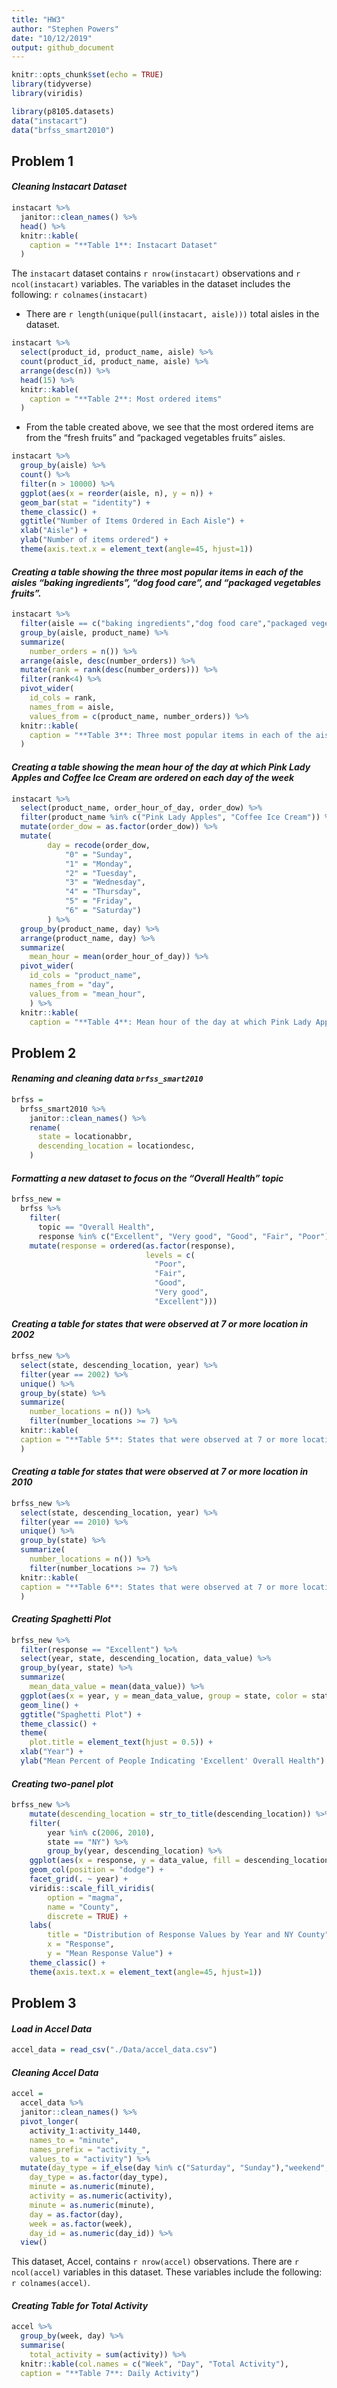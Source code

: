 ```yaml
---
title: "HW3"
author: "Stephen Powers"
date: "10/12/2019"
output: github_document
---
```


```r
knitr::opts_chunk$set(echo = TRUE)
library(tidyverse)
library(viridis)
```


```r
library(p8105.datasets)
data("instacart")
data("brfss_smart2010")
```

## Problem 1

#### *Cleaning Instacart Dataset*

```r
instacart %>% 
  janitor::clean_names() %>% 
  head() %>% 
  knitr::kable(
    caption = "**Table 1**: Instacart Dataset"
  )
```

The `instacart` dataset contains `r nrow(instacart)` observations and `r ncol(instacart)` variables. The variables in the dataset includes the following: `r colnames(instacart)`

* There are `r length(unique(pull(instacart, aisle)))` total aisles in the dataset. 

```r
instacart %>% 
  select(product_id, product_name, aisle) %>% 
  count(product_id, product_name, aisle) %>% 
  arrange(desc(n)) %>% 
  head(15) %>% 
  knitr::kable(
    caption = "**Table 2**: Most ordered items"
  )
```

* From the table created above, we see that the most ordered items are from the "fresh fruits" and "packaged vegetables fruits" aisles. 


```r
instacart %>% 
  group_by(aisle) %>% 
  count() %>% 
  filter(n > 10000) %>% 
  ggplot(aes(x = reorder(aisle, n), y = n)) +
  geom_bar(stat = "identity") +
  theme_classic() +
  ggtitle("Number of Items Ordered in Each Aisle") +
  xlab("Aisle") +
  ylab("Number of items ordered") +
  theme(axis.text.x = element_text(angle=45, hjust=1))
```

#### *Creating a table showing the three most popular items in each of the aisles “baking ingredients”, “dog food care”, and “packaged vegetables fruits”.*

```r
instacart %>% 
  filter(aisle == c("baking ingredients","dog food care","packaged vegetables fruits")) %>%
  group_by(aisle, product_name) %>% 
  summarize(
    number_orders = n()) %>% 
  arrange(aisle, desc(number_orders)) %>% 
  mutate(rank = rank(desc(number_orders))) %>% 
  filter(rank<4) %>% 
  pivot_wider(
    id_cols = rank,
    names_from = aisle,
    values_from = c(product_name, number_orders)) %>% 
  knitr::kable(
    caption = "**Table 3**: Three most popular items in each of the aisles baking ingredients, dog food care, and packaged vegetables fruits"
  )
```

#### *Creating a table showing the mean hour of the day at which Pink Lady Apples and Coffee Ice Cream are ordered on each day of the week*

```r
instacart %>% 
  select(product_name, order_hour_of_day, order_dow) %>% 
  filter(product_name %in% c("Pink Lady Apples", "Coffee Ice Cream")) %>% 
  mutate(order_dow = as.factor(order_dow)) %>% 
  mutate(
        day = recode(order_dow,
            "0" = "Sunday",
            "1" = "Monday",
            "2" = "Tuesday",
            "3" = "Wednesday",
            "4" = "Thursday",
            "5" = "Friday",
            "6" = "Saturday")
        ) %>% 
  group_by(product_name, day) %>% 
  arrange(product_name, day) %>% 
  summarize(
    mean_hour = mean(order_hour_of_day)) %>% 
  pivot_wider(
    id_cols = "product_name",
    names_from = "day",
    values_from = "mean_hour",
    ) %>% 
  knitr::kable(
    caption = "**Table 4**: Mean hour of the day at which Pink Lady Apples and Coffee Ice Cream are ordered")
```


## Problem 2

#### *Renaming and cleaning data `brfss_smart2010`*

```r
brfss =
  brfss_smart2010 %>% 
    janitor::clean_names() %>% 
    rename(
      state = locationabbr,
      descending_location = locationdesc,
    )
```

#### *Formatting a new dataset to focus on the “Overall Health” topic*

```r
brfss_new = 
  brfss %>% 
    filter(
      topic == "Overall Health",
      response %in% c("Excellent", "Very good", "Good", "Fair", "Poor")) %>%
    mutate(response = ordered(as.factor(response),
                              levels = c(
                                "Poor", 
                                "Fair", 
                                "Good", 
                                "Very good", 
                                "Excellent")))
```


#### *Creating a table for states that were observed at 7 or more location in 2002*

```r
brfss_new %>% 
  select(state, descending_location, year) %>% 
  filter(year == 2002) %>% 
  unique() %>%
  group_by(state) %>%
  summarize(
    number_locations = n()) %>% 
    filter(number_locations >= 7) %>% 
  knitr::kable(
  caption = "**Table 5**: States that were observed at 7 or more locations (year =2002)"
  )
```

#### *Creating a table for states that were observed at 7 or more location in 2010*

```r
brfss_new %>% 
  select(state, descending_location, year) %>% 
  filter(year == 2010) %>% 
  unique() %>%
  group_by(state) %>%
  summarize(
    number_locations = n()) %>% 
    filter(number_locations >= 7) %>% 
  knitr::kable(
  caption = "**Table 6**: States that were observed at 7 or more locations (year = 2010)"
  )
```

#### *Creating Spaghetti Plot*

```r
brfss_new %>% 
  filter(response == "Excellent") %>% 
  select(year, state, descending_location, data_value) %>%
  group_by(year, state) %>%
  summarize(
    mean_data_value = mean(data_value)) %>% 
  ggplot(aes(x = year, y = mean_data_value, group = state, color = state)) +
  geom_line() +
  ggtitle("Spaghetti Plot") +
  theme_classic() +
  theme(
    plot.title = element_text(hjust = 0.5)) +
  xlab("Year") +
  ylab("Mean Percent of People Indicating 'Excellent' Overall Health")
```

#### *Creating two-panel plot*

```r
brfss_new %>% 
    mutate(descending_location = str_to_title(descending_location)) %>% 
    filter(
        year %in% c(2006, 2010),
        state == "NY") %>% 
        group_by(year, descending_location) %>%
    ggplot(aes(x = response, y = data_value, fill = descending_location)) + 
    geom_col(position = "dodge") + 
    facet_grid(. ~ year) +
    viridis::scale_fill_viridis(
        option = "magma",
        name = "County",
        discrete = TRUE) +
    labs(
        title = "Distribution of Response Values by Year and NY County",
        x = "Response",
        y = "Mean Response Value") +
    theme_classic() +
    theme(axis.text.x = element_text(angle=45, hjust=1))
```


## Problem 3

#### *Load in Accel Data*
```r
accel_data = read_csv("./Data/accel_data.csv")
```

#### *Cleaning Accel Data*

```r
accel = 
  accel_data %>% 
  janitor::clean_names() %>% 
  pivot_longer(
    activity_1:activity_1440,
    names_to = "minute",
    names_prefix = "activity_",
    values_to = "activity") %>% 
  mutate(day_type = if_else(day %in% c("Saturday", "Sunday"),"weekend", "weekday"),
    day_type = as.factor(day_type),
    minute = as.numeric(minute),
    activity = as.numeric(activity), 
    minute = as.numeric(minute),
    day = as.factor(day), 
    week = as.factor(week),
    day_id = as.numeric(day_id)) %>% 
  view()
```

This dataset, Accel, contains `r nrow(accel)` observations. There are `r ncol(accel)` variables in this dataset. These variables include the following: `r colnames(accel)`.

#### *Creating Table for Total Activity*

```r
accel %>% 
  group_by(week, day) %>% 
  summarise(
    total_activity = sum(activity)) %>% 
  knitr::kable(col.names = c("Week", "Day", "Total Activity"),
  caption = "**Table 7**: Daily Activity")
```
